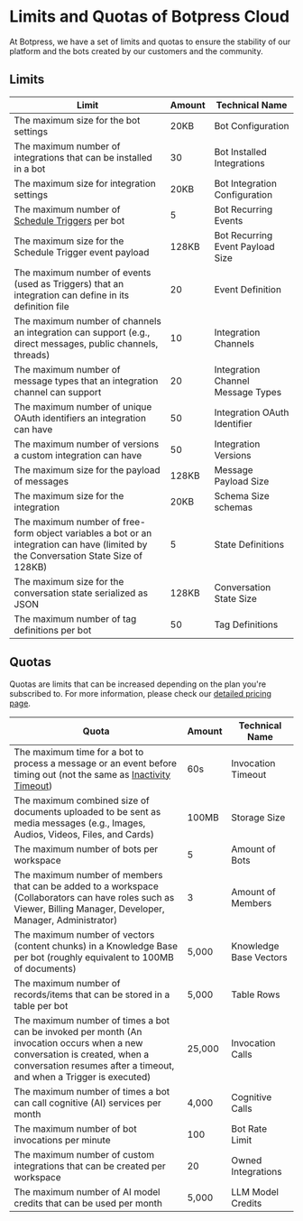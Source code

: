 
# Limits and Quotas of Botpress Cloud

At Botpress, we have a set of limits and quotas to ensure the stability of our platform and the bots created by our customers and the community.

## Limits

| **Limit**                                                                                                                           | **Amount** | **Technical Name**                |
| ----------------------------------------------------------------------------------------------------------------------------------- | ---------- | --------------------------------- |
| The maximum size for the bot settings                                                                                               | 20KB       | Bot Configuration                 |
| The maximum number of integrations that can be installed in a bot                                                                   | 30         | Bot Installed Integrations        |
| The maximum size for integration settings                                                                                           | 20KB       | Bot Integration Configuration     |
| The maximum number of [Schedule Triggers](../studio/toolbox/events-triggers) per bot                                                | 5          | Bot Recurring Events              |
| The maximum size for the Schedule Trigger event payload                                                                             | 128KB      | Bot Recurring Event Payload Size  |
| The maximum number of events (used as Triggers) that an integration can define in its definition file                               | 20         | Event Definition                  |
| The maximum number of channels an integration can support (e.g., direct messages, public channels, threads)                         | 10         | Integration Channels              |
| The maximum number of message types that an integration channel can support                                                         | 20         | Integration Channel Message Types |
| The maximum number of unique OAuth identifiers an integration can have                                                              | 50         | Integration OAuth Identifier      |
| The maximum number of versions a custom integration can have                                                                        | 50         | Integration Versions              |
| The maximum size for the payload of messages                                                                                        | 128KB      | Message Payload Size              |
| The maximum size for the integration                                                                                                | 20KB       | Schema Size schemas               |
| The maximum number of free-form object variables a bot or an integration can have (limited by the Conversation State Size of 128KB) | 5          | State Definitions                 |
| The maximum size for the conversation state serialized as JSON                                                                      | 128KB      | Conversation State Size           |
| The maximum number of tag definitions per bot                                                                                       | 50         | Tag Definitions                   |

## Quotas

Quotas are limits that can be increased depending on the plan you're subscribed to. For more information, please check our [detailed pricing page](https://botpress.com/pricing).

| **Quota**                                                                                                                                                                                         | **Amount** | **Technical Name**     |
| ------------------------------------------------------------------------------------------------------------------------------------------------------------------------------------------------- | ---------- | ---------------------- |
| The maximum time for a bot to process a message or an event before timing out (not the same as [Inactivity Timeout](../studio/chatbot-settings/#inactivity-timeout-minutes))                      | 60s        | Invocation Timeout     |
| The maximum combined size of documents uploaded to be sent as media messages (e.g., Images, Audios, Videos, Files, and Cards)                                                                     | 100MB      | Storage Size           |
| The maximum number of bots per workspace                                                                                                                                                          | 5          | Amount of Bots         |
| The maximum number of members that can be added to a workspace (Collaborators can have roles such as Viewer, Billing Manager, Developer, Manager, Administrator)                                  | 3          | Amount of Members      |
| The maximum number of vectors (content chunks) in a Knowledge Base per bot (roughly equivalent to 100MB of documents)                                                                             | 5,000      | Knowledge Base Vectors |
| The maximum number of records/items that can be stored in a table per bot                                                                                                                         | 5,000      | Table Rows             |
| The maximum number of times a bot can be invoked per month (An invocation occurs when a new conversation is created, when a conversation resumes after a timeout, and when a Trigger is executed) | 25,000     | Invocation Calls       |
| The maximum number of times a bot can call cognitive (AI) services per month                                                                                                                      | 4,000      | Cognitive Calls        |
| The maximum number of bot invocations per minute                                                                                                                                                  | 100        | Bot Rate Limit         |
| The maximum number of custom integrations that can be created per workspace                                                                                                                       | 20         | Owned Integrations     |
| The maximum number of AI model credits that can be used per month                                                                                                                                 | 5,000      | LLM Model Credits      |
